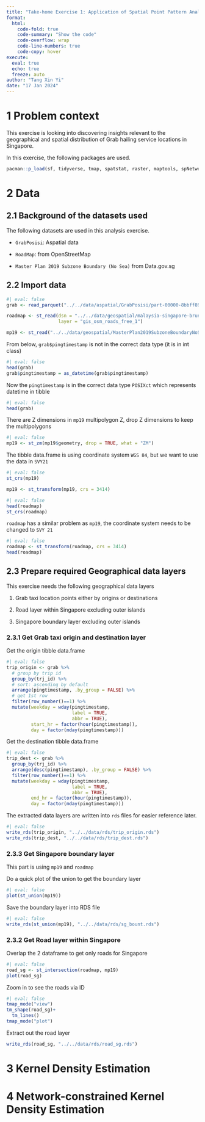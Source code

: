 ```yaml
---
title: "Take-home Exercise 1: Application of Spatial Point Pattern Analysis on Grab Hailing Service in Singapore"
format: 
  html: 
    code-fold: true
    code-summary: "Show the code"
    code-overflow: wrap
    code-line-numbers: true
    code-copy: hover
execute: 
  eval: true
  echo: true
  freeze: auto
author: "Tang Xin Yi"
date: "17 Jan 2024"
---
```


# 1 Problem context

This exercise is looking into discovering insights relevant to the geographical and spatial distribution of Grab hailing service locations in Singapore.

In this exercise, the following packages are used.

```r
pacman::p_load(sf, tidyverse, tmap, spatstat, raster, maptools, spNetwork, classInt, viridis, arrow, lubridate)
```

# 2 Data

## 2.1 Background of the datasets used

The following datasets are used in this analysis exercise.

-   `GrabPosisi`: Aspatial data

-   `RoadMap`: from OpenStreetMap

-   `Master Plan 2019 Subzone Boundary (No Sea)`  from Data.gov.sg

## 2.2 Import data

```r
#| eval: false
grab <- read_parquet("../../data/aspatial/GrabPosisi/part-00000-8bbff892-97d2-4011-9961-703e38972569.c000.snappy.parquet")

roadmap <- st_read(dsn = "../../data/geospatial/malaysia-singapore-brunei-latest-free.shp",
                   layer = "gis_osm_roads_free_1")

mp19 <- st_read("../../data/geospatial/MasterPlan2019SubzoneBoundaryNoSeaKML.kml")
```
From below, `grab$pingtimestamp` is not in the correct data type (it is in int class)

```r
#| eval: false
head(grab)
grab$pingtimestamp = as_datetime(grab$pingtimestamp)
```
Now the `pingtimestamp` is in the correct data type `POSIXct` which represents datetime in tibble

```r
#| eval: false
head(grab)
```
There are Z dimensions in `mp19` multipolygon Z, drop Z dimensions to keep the multipolygons 

```r
#| eval: false
mp19 <- st_zm(mp19$geometry, drop = TRUE, what = "ZM")
```
The tibble data.frame is using coordinate system `WGS 84`, but we want to use the data in `SVY21`
```r
#| eval: false
st_crs(mp19)
```
```r
mp19 <- st_transform(mp19, crs = 3414)
```

```r
#| eval: false
head(roadmap)
st_crs(roadmap)
```
`roadmap` has a similar problem as `mp19`, the coordinate system needs to be changed to `SVY 21`
```r
#| eval: false
roadmap <- st_transform(roadmap, crs = 3414)
head(roadmap)
```

## 2.3 Prepare required Geographical data layers

This exercise needs the following geographical data layers

1. Grab taxi location points either by origins or destinations

2. Road layer within Singapore excluding outer islands

3. Singapore boundary layer excluding outer islands

### 2.3.1 Get Grab taxi origin and destination layer

Get the origin tibble data.frame

```r
#| eval: false
trip_origin <- grab %>% 
  # group by trip id
  group_by(trj_id) %>% 
  # sort: ascending by default
  arrange(pingtimestamp, .by_group = FALSE) %>% 
  # get 1st row
  filter(row_number()==1) %>% 
  mutate(weekday = wday(pingtimestamp,
                        label = TRUE,
                        abbr = TRUE),
         start_hr = factor(hour(pingtimestamp)),
         day = factor(mday(pingtimestamp)))
```

Get the destination tibble data.frame

```r
#| eval: false
trip_dest <- grab %>% 
  group_by(trj_id) %>% 
  arrange(desc(pingtimestamp), .by_group = FALSE) %>% 
  filter(row_number()==1) %>% 
  mutate(weekday = wday(pingtimestamp,
                        label = TRUE,
                        abbr = TRUE),
         end_hr = factor(hour(pingtimestamp)),
         day = factor(mday(pingtimestamp)))
```

The extracted data layers are written into `rds` files for easier reference later.

```r
#| eval: false
write_rds(trip_origin, "../../data/rds/trip_origin.rds")
write_rds(trip_dest, "../../data/rds/trip_dest.rds")
```

### 2.3.3 Get Singapore boundary layer

This part is using `mp19` and `roadmap`

Do a quick plot of the union to get the boundary layer

```r
#| eval: false
plot(st_union(mp19))
```
Save the boundary layer into RDS file

```r
#| eval: false
write_rds(st_union(mp19), "../../data/rds/sg_bount.rds")
```

### 2.3.2 Get Road layer within Singapore

Overlap the 2 dataframe to get only roads for Singapore

```r
#| eval: false
road_sg <- st_intersection(roadmap, mp19)
plot(road_sg)
```

Zoom in to see the roads via ID

```r
#| eval: false
tmap_mode("view")
tm_shape(road_sg)+
  tm_lines()
tmap_mode("plot")
```
Extract out the road layer

```r
write_rds(road_sg, "../../data/rds/road_sg.rds")
```

# 3 Kernel Density Estimation

# 4 Network-constrained Kernel Density Estimation
